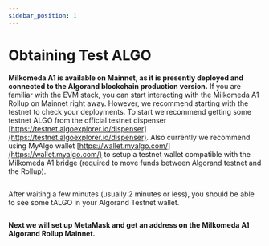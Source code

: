 ```yaml
---
sidebar_position: 1
---
```



# Obtaining Test ALGO

**Milkomeda A1 is available on Mainnet, as it is presently deployed and connected to the Algorand blockchain production version.** 
If you are familiar with the EVM stack, you can start interacting with the Milkomeda A1 Rollup on Mainnet right away. However, we recommend starting with the testnet to check your deployments. 
To start we recommend getting some testnet ALGO from the official testnet dispenser [https://testnet.algoexplorer.io/dispenser](https://testnet.algoexplorer.io/dispenser). Also currently we recommend using MyAlgo wallet [https://wallet.myalgo.com/](https://wallet.myalgo.com/) to setup a testnet wallet compatible with the Milkomeda A1 bridge (required to move funds between Algorand testnet and the Rollup).

<img src={algoDispenser} className="img-full" alt="" />

After waiting a few minutes (usually 2 minutes or less), you should be able to see some tALGO in your Algorand Testnet wallet.

<img src={algoWalletDashboard} className="img-full" alt="" />

**Next we will set up MetaMask and get an address on the Milkomeda A1 Algorand Rollup Mainnet.**
